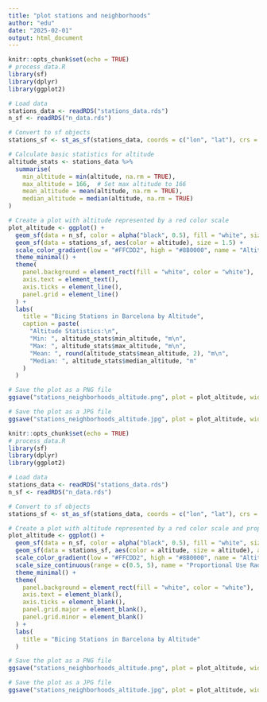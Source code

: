 ```yaml
---
title: "plot stations and neighborhoods"
author: "edu"
date: "2025-02-01"
output: html_document
---
```


```r
knitr::opts_chunk$set(echo = TRUE)
# process_data.R
library(sf)
library(dplyr)
library(ggplot2)

# Load data
stations_data <- readRDS("stations_data.rds")
n_sf <- readRDS("n_data.rds")

# Convert to sf objects
stations_sf <- st_as_sf(stations_data, coords = c("lon", "lat"), crs = 4326)

# Calculate basic statistics for altitude
altitude_stats <- stations_data %>%
  summarise(
    min_altitude = min(altitude, na.rm = TRUE),
    max_altitude = 166,  # Set max altitude to 166
    mean_altitude = mean(altitude, na.rm = TRUE),
    median_altitude = median(altitude, na.rm = TRUE)
)

# Create a plot with altitude represented by a red color scale
plot_altitude <- ggplot() +
  geom_sf(data = n_sf, color = alpha("black", 0.5), fill = "white", size = 0.2) +
  geom_sf(data = stations_sf, aes(color = altitude), size = 1.5) +
  scale_color_gradient(low = "#FFCDD2", high = "#8B0000", name = "Altitude (m)") +
  theme_minimal() +
  theme(
    panel.background = element_rect(fill = "white", color = "white"),
    axis.text = element_text(),
    axis.ticks = element_line(),
    panel.grid = element_line()
  ) +
  labs(
    title = "Bicing Stations in Barcelona by Altitude",
    caption = paste(
      "Altitude Statistics:\n",
      "Min: ", altitude_stats$min_altitude, "m\n",
      "Max: ", altitude_stats$max_altitude, "m\n",
      "Mean: ", round(altitude_stats$mean_altitude, 2), "m\n",
      "Median: ", altitude_stats$median_altitude, "m"
    )
  )

# Save the plot as a PNG file
ggsave("stations_neighborhoods_altitude.png", plot = plot_altitude, width = 10, height = 10, dpi = 300, bg = "white")

# Save the plot as a JPG file
ggsave("stations_neighborhoods_altitude.jpg", plot = plot_altitude, width = 10, height = 10, dpi = 300, bg = "white")
```



```r
knitr::opts_chunk$set(echo = TRUE)
# process_data.R
library(sf)
library(dplyr)
library(ggplot2)

# Load data
stations_data <- readRDS("stations_data.rds")
n_sf <- readRDS("n_data.rds")

# Convert to sf objects
stations_sf <- st_as_sf(stations_data, coords = c("lon", "lat"), crs = 4326)

# Create a plot with altitude represented by a red color scale and proportional use radius
plot_altitude <- ggplot() +
  geom_sf(data = n_sf, color = alpha("black", 0.5), fill = "white", size = 0.2) +
  geom_sf(data = stations_sf, aes(color = altitude, size = altitude), alpha = 0.7, stroke = 0.1, fill = "white") +
  scale_color_gradient(low = "#FFCDD2", high = "#8B0000", name = "Altitude (m)") +
  scale_size_continuous(range = c(0.5, 5), name = "Proportional Use Radius") +
  theme_minimal() +
  theme(
    panel.background = element_rect(fill = "white", color = "white"),
    axis.text = element_blank(),
    axis.ticks = element_blank(),
    panel.grid.major = element_blank(),
    panel.grid.minor = element_blank()
  ) +
  labs(
    title = "Bicing Stations in Barcelona by Altitude"
  )

# Save the plot as a PNG file
ggsave("stations_neighborhoods_altitude.png", plot = plot_altitude, width = 10, height = 10, dpi = 300, bg = "white")

# Save the plot as a JPG file
ggsave("stations_neighborhoods_altitude.jpg", plot = plot_altitude, width = 10, height = 10, dpi = 300, bg = "white")
```




